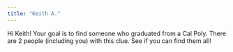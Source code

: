 ```yaml
---
title: "Keith A."
---
```


Hi Keith! Your goal is to find someone who graduated from a Cal Poly. There are 2 people (including you) with this clue. See if you can find them all!
